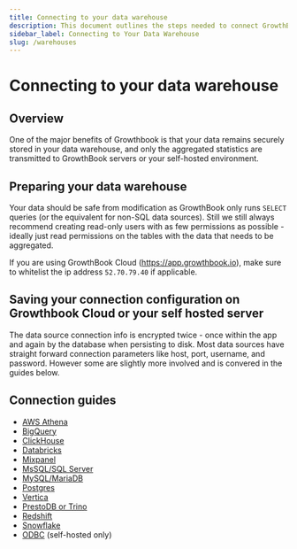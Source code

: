 ```yaml
---
title: Connecting to your data warehouse
description: This document outlines the steps needed to connect GrowthBook to your data warehouse.
sidebar_label: Connecting to Your Data Warehouse
slug: /warehouses
---
```


# Connecting to your data warehouse

## Overview

One of the major benefits of Growthbook is that your data remains securely stored in your data warehouse, and only the aggregated statistics are transmitted to GrowthBook servers or your self-hosted environment.

## Preparing your data warehouse

Your data should be safe from modification as GrowthBook only runs `SELECT` queries (or the equivalent for non-SQL data sources).
Still we still always recommend creating read-only users with as few permissions as possible - ideally just read permissions on the tables with the data that needs to be aggregated.

If you are using GrowthBook Cloud (https://app.growthbook.io), make sure to whitelist the ip address `52.70.79.40` if applicable.

## Saving your connection configuration on Growthbook Cloud or your self hosted server

The data source connection info is encrypted twice - once within the app and again by the database when persisting to disk.
Most data sources have straight forward connection parameters like host, port, username, and password. However some are slightly
more involved and is convered in the guides below.

## Connection guides

- [AWS Athena](/warehouses/athena)
- [BigQuery](/guide/bigquery)
- [ClickHouse](/warehouses/clickhouse)
- [Databricks](/warehouses/databricks)
- [Mixpanel](/warehouses/mixpanel)
- [MsSQL/SQL Server](/warehouses/ms-sql-or-sql-server)
- [MySQL/MariaDB](/warehouses/mysql-or-mariadb)
- [Postgres](/warehouses/postgres)
- [Vertica](/warehouses/vertica)
- [PrestoDB or Trino](/warehouses/prestodb-or-trino)
- [Redshift](/warehouses/redshift)
- [Snowflake](/warehouses/snowflake)
- [ODBC](/warehouses/odbc) (self-hosted only)
